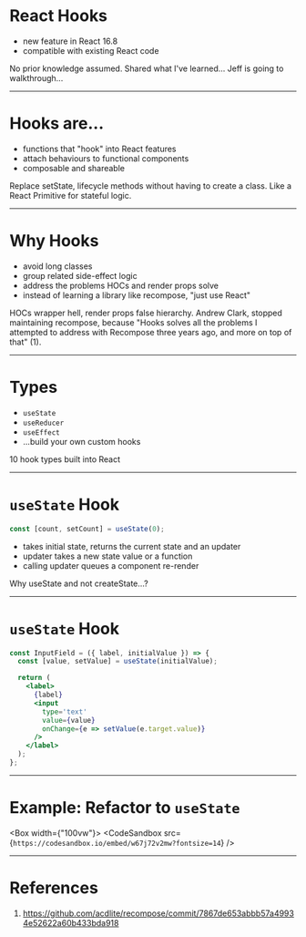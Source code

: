 

# React Hooks

- new feature in React 16.8
- compatible with existing React code

<Notes>
  No prior knowledge assumed. Shared what I've learned... Jeff is going to
  walkthrough...
</Notes>

---

# Hooks are...

- functions that "hook" into React features
- attach behaviours to functional components
- composable and shareable

<Notes>
  Replace setState, lifecycle methods without having to create a class. Like a
  React Primitive for stateful logic.
</Notes>

---

# Why Hooks

- avoid long classes
- group related side-effect logic
- address the problems HOCs and render props solve
- instead of learning a library like recompose, "just use React"

<Notes>
  HOCs wrapper hell, render props false hierarchy. Andrew Clark, stopped
  maintaining recompose, because "Hooks solves all the problems I attempted to
  address with Recompose three years ago, and more on top of that" (1).
</Notes>

---

# Types

- `useState`
- `useReducer`
- `useEffect`
- ...build your own custom hooks

<Notes>10 hook types built into React</Notes>

---

# `useState` Hook

```js
const [count, setCount] = useState(0);
```

- takes initial state, returns the current state and an updater
- updater takes a new state value or a function
- calling updater queues a component re-render

<Notes>Why useState and not createState...?</Notes>

---

# `useState` Hook

```jsx
const InputField = ({ label, initialValue }) => {
  const [value, setValue] = useState(initialValue);

  return (
    <label>
      {label}
      <input
        type='text'
        value={value}
        onChange={e => setValue(e.target.value)}
      />
    </label>
  );
};
```

---

# Example: Refactor to `useState`

<Box width={"100vw"}>
  <CodeSandbox src={`https://codesandbox.io/embed/w67j72v2mw?fontsize=14`} />
</Box>

---

# References

1. https://github.com/acdlite/recompose/commit/7867de653abbb57a49934e52622a60b433bda918
